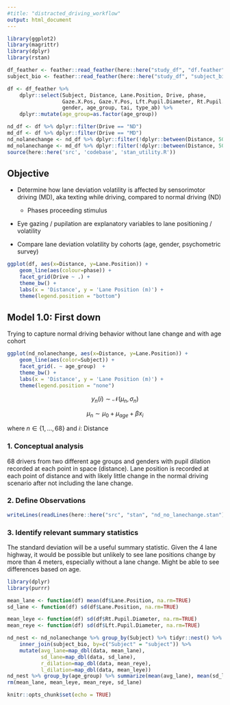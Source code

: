 ```yaml
---
#title: "distracted_driving_workflow"
output: html_document
---
```


```r
library(ggplot2)
library(magrittr)
library(dplyr)
library(rstan)

df_feather <- feather::read_feather(here::here("study_df", "df.feather"))
subject_bio <- feather::read_feather(here::here("study_df", "subject_bio.feather"))

df <- df_feather %>% 
    dplyr::select(Subject, Distance, Lane.Position, Drive, phase,
                  Gaze.X.Pos, Gaze.Y.Pos, Lft.Pupil.Diameter, Rt.Pupil.Diameter,
                  gender, age_group, tai, type_ab) %>%
    dplyr::mutate(age_group=as.factor(age_group))

nd_df <- df %>% dplyr::filter(Drive == "ND") 
md_df <- df %>% dplyr::filter(Drive == "MD") 
nd_nolanechange <- nd_df %>% dplyr::filter(!dplyr::between(Distance, 5000, 7000))
md_nolanechange <- md_df %>% dplyr::filter(!dplyr::between(Distance, 5000, 7000))
source(here::here('src', 'codebase', 'stan_utility.R'))
```

## Objective

- Determine how lane deviation volatility is affected by sensorimotor driving (MD), aka texting while driving, compared to normal driving (ND)
    - Phases proceeding stimulus

- Eye gazing / pupilation are explanatory variables to lane positioning / volatility

- Compare lane deviation volatility by cohorts (age, gender, psychometric survey)

```r
ggplot(df, aes(x=Distance, y=Lane.Position)) +
    geom_line(aes(colour=phase)) +
    facet_grid(Drive ~ .) +
    theme_bw() +
    labs(x = 'Distance', y = 'Lane Position (m)') +
    theme(legend.position = "bottom")
```

## Model 1.0: First down

Trying to capture normal driving behavior without lane change and with age cohort

```r
ggplot(nd_nolanechange, aes(x=Distance, y=Lane.Position)) + 
    geom_line(aes(color=Subject)) +
    facet_grid(. ~ age_group)  +
    theme_bw() +
    labs(x = 'Distance', y = 'Lane Position (m)') +
    theme(legend.position = "none")
```

$$y_n(i) \sim \mathcal{N}(\mu_n, \sigma_n)$$

$$\mu_n\sim \mu_0+ \mu_{age} + \beta x_i$$

where $n \in \{ 1, \ldots, 68 \}$ and $i:$ Distance

### 1. Conceptual analysis

68 drivers from two different age groups and genders with pupil dilation recorded at each point in space (distance). Lane position is recorded at each point of distance and with likely little change in the normal driving scenario after not including the lane change.

### 2. Define Observations
```r
writeLines(readLines(here::here("src", "stan", "nd_no_lanechange.stan"), n=5))
```

### 3. Identify relevant summary statistics 

The standard deviation will be a useful summary statistic. Given the 4 lane highway, it would be possible but unlikely to see lane positions change by more than 4 meters, especially without a lane change. Might be able to see differences based on age.

```r
library(dplyr)
library(purrr)

mean_lane <- function(df) mean(df$Lane.Position, na.rm=TRUE)
sd_lane <- function(df) sd(df$Lane.Position, na.rm=TRUE)

mean_leye <- function(df) sd(df$Rt.Pupil.Diameter, na.rm=TRUE)
mean_reye <- function(df) sd(df$Lft.Pupil.Diameter, na.rm=TRUE)

nd_nest <- nd_nolanechange %>% group_by(Subject) %>% tidyr::nest() %>%
    inner_join(subject_bio, by=c("Subject" = "subject")) %>%
    mutate(avg_lane=map_dbl(data, mean_lane), 
           sd_lane=map_dbl(data, sd_lane),
           r_dilation=map_dbl(data, mean_reye),
           l_dilation=map_dbl(data, mean_leye))
nd_nest %>% group_by(age_group) %>% summarize(mean(avg_lane), mean(sd_lane))
rm(mean_lane, mean_leye, mean_reye, sd_lane)
```
```r
knitr::opts_chunk$set(echo = TRUE)
```

